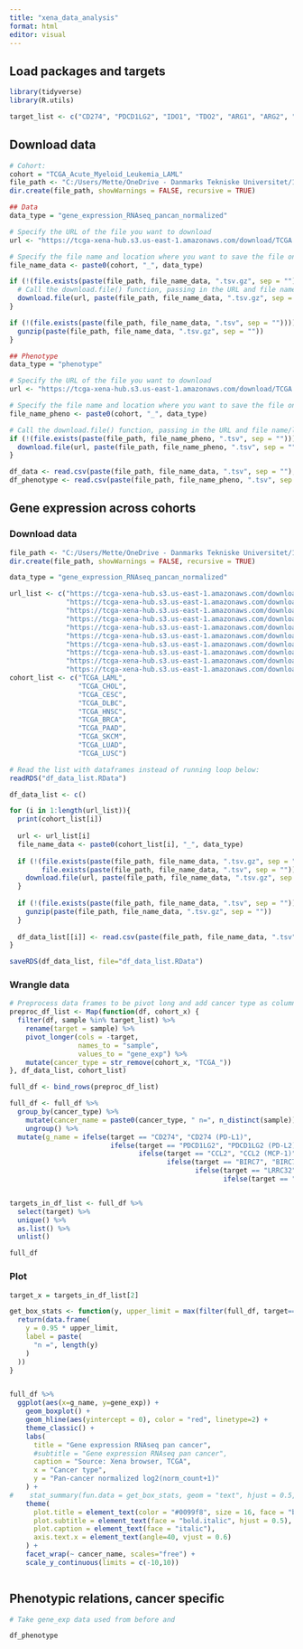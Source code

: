 ```yaml
---
title: "xena_data_analysis"
format: html
editor: visual
---
```


## Load packages and targets

```r
library(tidyverse)
library(R.utils)
```

```r
target_list <- c("CD274", "PDCD1LG2", "IDO1", "TDO2", "ARG1", "ARG2", "TGFB1", "CCL22", "CCL2", "LGALS3","LRRC32", "IL10", "SIGLEC15", "BIRC7")

```

## Download data

```r
# Cohort:
cohort = "TCGA_Acute_Myeloid_Leukemia_LAML"
file_path <- "C:/Users/Mette/OneDrive - Danmarks Tekniske Universitet/11. Semester Speciale/Data/Xena/"
dir.create(file_path, showWarnings = FALSE, recursive = TRUE)
```

```r
## Data
data_type = "gene_expression_RNAseq_pancan_normalized"

# Specify the URL of the file you want to download
url <- "https://tcga-xena-hub.s3.us-east-1.amazonaws.com/download/TCGA.LAML.sampleMap%2FHiSeqV2_PANCAN.gz"

# Specify the file name and location where you want to save the file on your computer
file_name_data <- paste0(cohort, "_", data_type)

if (!(file.exists(paste(file_path, file_name_data, ".tsv.gz", sep = "")))){
  # Call the download.file() function, passing in the URL and file name/location as arguments
  download.file(url, paste(file_path, file_name_data, ".tsv.gz", sep = ""), mode = "wb")
}

if (!(file.exists(paste(file_path, file_name_data, ".tsv", sep = "")))){
  gunzip(paste(file_path, file_name_data, ".tsv.gz", sep = ""))
}
```

```r
## Phenotype
data_type = "phenotype"

# Specify the URL of the file you want to download
url <- "https://tcga-xena-hub.s3.us-east-1.amazonaws.com/download/TCGA.LAML.sampleMap%2FLAML_clinicalMatrix"

# Specify the file name and location where you want to save the file on your computer
file_name_pheno <- paste0(cohort, "_", data_type)

# Call the download.file() function, passing in the URL and file name/location as arguments
if (!(file.exists(paste(file_path, file_name_pheno, ".tsv", sep = "")))){
  download.file(url, paste(file_path, file_name_pheno, ".tsv", sep = ""), mode = "wb")
}
```

```r
df_data <- read.csv(paste(file_path, file_name_data, ".tsv", sep = ""),sep = "\t")
df_phenotype <- read.csv(paste(file_path, file_name_pheno, ".tsv", sep = ""),sep = "\t")
```

## Gene expression across cohorts

### Download data

```r
file_path <- "C:/Users/Mette/OneDrive - Danmarks Tekniske Universitet/11. Semester Speciale/Data/Xena/"
dir.create(file_path, showWarnings = FALSE, recursive = TRUE)

data_type = "gene_expression_RNAseq_pancan_normalized"

url_list <- c("https://tcga-xena-hub.s3.us-east-1.amazonaws.com/download/TCGA.LAML.sampleMap%2FHiSeqV2_PANCAN.gz",
              "https://tcga-xena-hub.s3.us-east-1.amazonaws.com/download/TCGA.CHOL.sampleMap%2FHiSeqV2_PANCAN.gz",
              "https://tcga-xena-hub.s3.us-east-1.amazonaws.com/download/TCGA.CESC.sampleMap%2FHiSeqV2_PANCAN.gz",
              "https://tcga-xena-hub.s3.us-east-1.amazonaws.com/download/TCGA.DLBC.sampleMap%2FHiSeqV2_PANCAN.gz",
              "https://tcga-xena-hub.s3.us-east-1.amazonaws.com/download/TCGA.HNSC.sampleMap%2FHiSeqV2_PANCAN.gz",
              "https://tcga-xena-hub.s3.us-east-1.amazonaws.com/download/TCGA.BRCA.sampleMap%2FHiSeqV2_PANCAN.gz",
              "https://tcga-xena-hub.s3.us-east-1.amazonaws.com/download/TCGA.PAAD.sampleMap%2FHiSeqV2_PANCAN.gz",
              "https://tcga-xena-hub.s3.us-east-1.amazonaws.com/download/TCGA.SKCM.sampleMap%2FHiSeqV2_PANCAN.gz",
              "https://tcga-xena-hub.s3.us-east-1.amazonaws.com/download/TCGA.LUAD.sampleMap%2FHiSeqV2_PANCAN.gz",
              "https://tcga-xena-hub.s3.us-east-1.amazonaws.com/download/TCGA.LUSC.sampleMap%2FHiSeqV2_PANCAN.gz")
cohort_list <- c("TCGA_LAML",
                 "TCGA_CHOL",
                 "TCGA_CESC",
                 "TCGA_DLBC",
                 "TCGA_HNSC",
                 "TCGA_BRCA",
                 "TCGA_PAAD",
                 "TCGA_SKCM",
                 "TCGA_LUAD",
                 "TCGA_LUSC")
```

```r
# Read the list with dataframes instead of running loop below: 
readRDS("df_data_list.RData")
```

```r
df_data_list <- c()

for (i in 1:length(url_list)){
  print(cohort_list[i])
  
  url <- url_list[i]
  file_name_data <- paste0(cohort_list[i], "_", data_type)
  
  if (!(file.exists(paste(file_path, file_name_data, ".tsv.gz", sep = "")) | 
        file.exists(paste(file_path, file_name_data, ".tsv", sep = "")))){
    download.file(url, paste(file_path, file_name_data, ".tsv.gz", sep = ""), mode = "wb")
  }
  
  if (!(file.exists(paste(file_path, file_name_data, ".tsv", sep = "")))){
    gunzip(paste(file_path, file_name_data, ".tsv.gz", sep = ""))
  }
  
  df_data_list[[i]] <- read.csv(paste(file_path, file_name_data, ".tsv", sep = ""),sep = "\t")
}

saveRDS(df_data_list, file="df_data_list.RData")
```

### Wrangle data

```r
# Preprocess data frames to be pivot long and add cancer type as column:
preproc_df_list <- Map(function(df, cohort_x) {
  filter(df, sample %in% target_list) %>% 
    rename(target = sample) %>% 
    pivot_longer(cols = -target, 
                 names_to = "sample", 
                 values_to = "gene_exp") %>% 
    mutate(cancer_type = str_remove(cohort_x, "TCGA_"))
}, df_data_list, cohort_list)

full_df <- bind_rows(preproc_df_list) 

full_df <- full_df %>% 
  group_by(cancer_type) %>% 
    mutate(cancer_name = paste0(cancer_type, " n=", n_distinct(sample))) %>% 
    ungroup() %>% 
  mutate(g_name = ifelse(target == "CD274", "CD274 (PD-L1)",
                         ifelse(target == "PDCD1LG2", "PDCD1LG2 (PD-L2)", 
                                ifelse(target == "CCL2", "CCL2 (MCP-1)",
                                       ifelse(target == "BIRC7", "BIRC7 (MLIAP)",
                                              ifelse(target == "LRRC32", "LRRC32 (GARP)",
                                                     ifelse(target == "TDO2", "TDO2 (TDO)", target))))))) 


targets_in_df_list <- full_df %>% 
  select(target) %>% 
  unique() %>% 
  as.list() %>% 
  unlist()

```

```r
full_df
```

### Plot

```r
target_x = targets_in_df_list[2]

get_box_stats <- function(y, upper_limit = max(filter(full_df, target==target_x)$gene_exp) * 1.5) {
  return(data.frame(
    y = 0.95 * upper_limit,
    label = paste(
      "n =", length(y)
    )
  ))
}


full_df %>% 
  ggplot(aes(x=g_name, y=gene_exp)) +
    geom_boxplot() +
    geom_hline(aes(yintercept = 0), color = "red", linetype=2) +
    theme_classic() +
    labs(
      title = "Gene expression RNAseq pan cancer",
      #subtitle = "Gene expression RNAseq pan cancer",
      caption = "Source: Xena browser, TCGA",
      x = "Cancer type",
      y = "Pan-cancer normalized log2(norm_count+1)"
    ) + 
#    stat_summary(fun.data = get_box_stats, geom = "text", hjust = 0.5, vjust = 0.9, size= 3.5) +
    theme(
      plot.title = element_text(color = "#0099f8", size = 16, face = "bold", hjust = 0.5),
      plot.subtitle = element_text(face = "bold.italic", hjust = 0.5),
      plot.caption = element_text(face = "italic"),
      axis.text.x = element_text(angle=40, vjust = 0.6)
    ) +
    facet_wrap(~ cancer_name, scales="free") +
    scale_y_continuous(limits = c(-10,10))
```

```r

```

## Phenotypic relations, cancer specific

```r
# Take gene_exp data used from before and 
```

```r
df_phenotype
```
